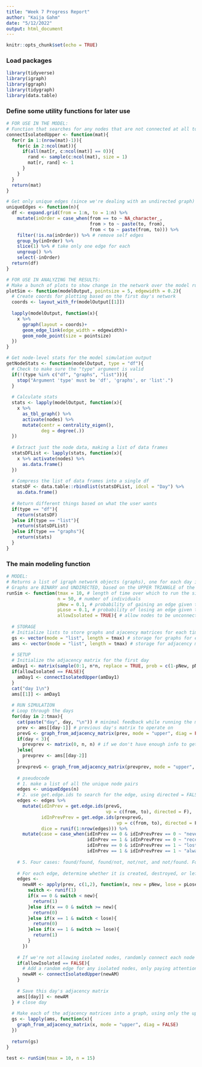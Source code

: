 ```yaml
---
title: "Week 7 Progress Report"
author: "Kaija Gahm"
date: "5/12/2022"
output: html_document
---
```


```r
knitr::opts_chunk$set(echo = TRUE)
```

### Load packages
```r
library(tidyverse)
library(igraph)
library(ggraph)
library(tidygraph)
library(data.table)
```

### Define some utility functions for later use
```r
# FOR USE IN THE MODEL:
# Function that searches for any nodes that are not connected at all to other nodes, and fills in one random edge (but only paying attention to the upper quadrant of the adjacency matrix)
connectIsolatedUpper <- function(mat){
  for(r in 1:(nrow(mat)-1)){
    for(c in 2:ncol(mat)){
      if(all(mat[r, c:ncol(mat)] == 0)){
        rand <- sample(c:ncol(mat), size = 1)
        mat[r, rand] <- 1
      }
    }
  }
  return(mat)
}

# Get only unique edges (since we're dealing with an undirected graph)
uniqueEdges <- function(n){
  df <- expand.grid(from = 1:n, to = 1:n) %>%
    mutate(inOrder = case_when(from == to ~ NA_character_, 
                               from > to ~ paste(to, from),
                               from < to ~ paste(from, to))) %>%
    filter(!is.na(inOrder)) %>% # remove self edges
    group_by(inOrder) %>%
    slice(1) %>% # take only one edge for each
    ungroup() %>%
    select(-inOrder)
  return(df)
}

# FOR USE IN ANALYZING THE RESULTS:
# Make a bunch of plots to show change in the network over the model run
plotSim <- function(modelOutput, pointsize = 5, edgewidth = 0.2){
  # Create coords for plotting based on the first day's network
  coords <- layout_with_fr(modelOutput[[1]])
  
  lapply(modelOutput, function(x){
    x %>%
      ggraph(layout = coords)+
      geom_edge_link(edge_width = edgewidth)+
      geom_node_point(size = pointsize)
  })
}

# Get node-level stats for the model simulation output
getNodeStats <- function(modelOutput, type = "df"){
  # Check to make sure the "type" argument is valid
  if(!(type %in% c("df", "graphs", "list"))){
    stop("Argument 'type' must be 'df', 'graphs', or 'list'.")
  }
  
  # Calculate stats
  stats <- lapply(modelOutput, function(x){
    x %>% 
      as_tbl_graph() %>%
      activate(nodes) %>%
      mutate(centr = centrality_eigen(),
             deg = degree(.))
  })
  
  # Extract just the node data, making a list of data frames
  statsDFList <- lapply(stats, function(x){
    x %>% activate(nodes) %>% 
      as.data.frame()
  })
  
  # Compress the list of data frames into a single df
  statsDF <- data.table::rbindlist(statsDFList, idcol = "Day") %>% 
    as.data.frame()
  
  # Return different things based on what the user wants
  if(type == "df"){
    return(statsDF)
  }else if(type == "list"){
    return(statsDFList)
  }else if(type == "graphs"){
    return(stats)
  }
}
```

### The main modeling function
```r
# MODEL:
# Returns a list of igraph network objects (graphs), one for each day in 1:tmax. 
# Graphs are BINARY and UNDIRECTED, based on the UPPER TRIANGLE of the adjacency matrix. 
runSim <- function(tmax = 10, # length of time over which to run the simulation
                   n = 50, # number of individuals
                   pNew = 0.1, # probability of gaining an edge given that it doesn't exist
                   pLose = 0.1, # probability of losing an edge given that it exists
                   allowIsolated = TRUE){ # allow nodes to be unconnected? If F, randomly connects each unconnected node with one other node.
  
  # STORAGE
  # Initialize lists to store graphs and ajacency matrices for each time step
  gs <- vector(mode = "list", length = tmax) # storage for graphs for each day--this will be the output.
  ams <- vector(mode = "list", length = tmax) # storage for adjacency matrices for each day
  
  # SETUP
  # Initialize the adjacency matrix for the first day
  amDay1 <- matrix(sample(0:1, n*n, replace = TRUE, prob = c(1-pNew, pNew)), n, n) # using pNew here to determine the initial density of the network.
  if(allowIsolated == FALSE){
    amDay1 <- connectIsolatedUpper(amDay1)
  }
  cat("day 1\n")
  ams[[1]] <- amDay1
  
  # RUN SIMULATION
  # Loop through the days
  for(day in 2:tmax){
    cat(paste("day", day, "\n")) # minimal feedback while running the model, for sanity check on speed
    prev <- ams[[day-1]] # previous day's matrix to operate on
    prevG <- graph_from_adjacency_matrix(prev, mode = "upper", diag = FALSE)
    if(day < 3){
      prevprev <- matrix(0, n, n) # if we don't have enough info to get the am from two days ago, make a zeroes matrix.
    }else{
      prevprev <- ams[[day-2]]
    }
    prevprevG <- graph_from_adjacency_matrix(prevprev, mode = "upper", diag = FALSE)
    
    # pseudocode
    # 1. make a list of all the unique node pairs
    edges <- uniqueEdges(n)
    # 2. use get.edge.ids to search for the edge, using directed = FALSE
    edges <- edges %>%
      mutate(idInPrev = get.edge.ids(prevG, 
                                     vp = c(from, to), directed = F),
             idInPrevPrev = get.edge.ids(prevprevG, 
                                         vp = c(from, to), directed = F),
             dice = runif(1:nrow(edges))) %>%
      mutate(case = case_when(idInPrev == 0 & idInPrevPrev == 0 ~ "never",
                              idInPrev == 1 & idInPrevPrev == 0 ~ "recent",
                              idInPrev == 0 & idInPrevPrev == 1 ~ "lost",
                              idInPrev == 1 & idInPrevPrev == 1 ~ "always"))
    
    # 5. Four cases: found/found, found/not, not/not, and not/found. For each case, roll the dice. Use add_edges. Seems that when I add an edge to an undirected graph, it creates an undirected edge, which is good. delete_edges to remove edges.
    
    # For each edge, determine whether it is created, destroyed, or left alone.
    edges <- 
      newAM <- apply(prev, c(1,2), function(x, new = pNew, lose = pLose){
        switch <- runif(1)
        if(x == 0 & switch < new){
          return(1)
        }else if(x == 0 & switch >= new){
          return(0)
        }else if(x == 1 & switch < lose){
          return(0)
        }else if(x == 1 & switch >= lose){
          return(1)
        }
      })
    
    # If we're not allowing isolated nodes, randomly connect each node one time.
    if(allowIsolated == FALSE){
      # Add a random edge for any isolated nodes, only paying attention to the upper triangle
      newAM <- connectIsolatedUpper(newAM)
    }
    
    # Save this day's adjacency matrix
    ams[[day]] <- newAM
  } # close day
  
  # Make each of the adjacency matrices into a graph, using only the upper triangle
  gs <- lapply(ams, function(x){
    graph_from_adjacency_matrix(x, mode = "upper", diag = FALSE)
  })
  
  return(gs)
}
```

```r
test <- runSim(tmax = 10, n = 15)
```


